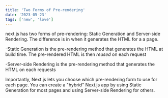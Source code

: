 ```yaml
---
title: 'Two Forms of Pre-rendering'
date: '2023-05-23'
tags: ['new', 'love']
---
```


next.js has two forms of pre-rendering: Static Generation and Server-side Rendering. The difference is in when it generates the HTML for a a page.

-Static Generation is the pre-rendering method that generates the HTML at build time. The pre-rendered HTML is then _reused_ on each request

-Server-side Rendering is the pre-rendering method that generates the HTML on each requests

Importantly, Next.js lets you choose which pre-rendering form to use for each page. You can create a "hybrid" Next.js app by using Static Generation for most pages and using Server-side Rendering for others.